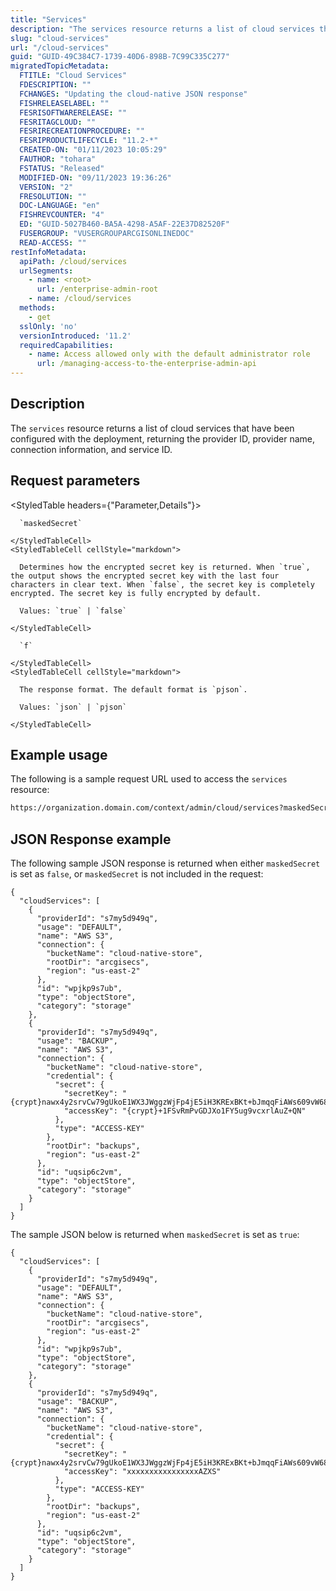 ```yaml
---
title: "Services"
description: "The services resource returns a list of cloud services that have been configured with the deployment."
slug: "cloud-services"
url: "/cloud-services"
guid: "GUID-49C384C7-1739-40D6-898B-7C99C335C277"
migratedTopicMetadata:
  FTITLE: "Cloud Services"
  FDESCRIPTION: ""
  FCHANGES: "Updating the cloud-native JSON response"
  FISHRELEASELABEL: ""
  FESRISOFTWARERELEASE: ""
  FESRITAGCLOUD: ""
  FESRIRECREATIONPROCEDURE: ""
  FESRIPRODUCTLIFECYCLE: "11.2-*"
  CREATED-ON: "01/11/2023 10:05:29"
  FAUTHOR: "tohara"
  FSTATUS: "Released"
  MODIFIED-ON: "09/11/2023 19:36:26"
  VERSION: "2"
  FRESOLUTION: ""
  DOC-LANGUAGE: "en"
  FISHREVCOUNTER: "4"
  ED: "GUID-5027B460-BA5A-4298-A5AF-22E37D82520F"
  FUSERGROUP: "VUSERGROUPARCGISONLINEDOC"
  READ-ACCESS: ""
restInfoMetadata:
  apiPath: /cloud/services
  urlSegments:
    - name: <root>
      url: /enterprise-admin-root
    - name: /cloud/services
  methods:
    - get
  sslOnly: 'no'
  versionIntroduced: '11.2'
  requiredCapabilities:
    - name: Access allowed only with the default administrator role
      url: /managing-access-to-the-enterprise-admin-api
---
```


## Description

The `services` resource returns a list of cloud services that have been configured with the deployment, returning the provider ID, provider name, connection information, and service ID.


##  Request parameters

<StyledTable headers={"Parameter,Details"}>
  <StyledTableRow>
    <StyledTableCell cellStyle="markdown">

      `maskedSecret` 

    </StyledTableCell>
    <StyledTableCell cellStyle="markdown">

      Determines how the encrypted secret key is returned. When `true`, the output shows the encrypted secret key with the last four characters in clear text. When `false`, the secret key is completely encrypted. The secret key is fully encrypted by default.

      Values: `true` | `false`

    </StyledTableCell>
  </StyledTableRow>
  <StyledTableRow>
    <StyledTableCell cellStyle="markdown">

      `f` 

    </StyledTableCell>
    <StyledTableCell cellStyle="markdown">

      The response format. The default format is `pjson`.

      Values: `json` | `pjson`

    </StyledTableCell>
  </StyledTableRow>
</StyledTable>


## Example usage

The following is a sample request URL used to access the `services` resource:

```markdown
https://organization.domain.com/context/admin/cloud/services?maskedSecret=true&f=pjson
```

## JSON Response example

The following sample JSON response is returned when either `maskedSecret` is set as `false`, or `maskedSecret` is not included in the request:

```other
{
  "cloudServices": [
    {
      "providerId": "s7my5d949q",
      "usage": "DEFAULT",
      "name": "AWS S3",
      "connection": {
        "bucketName": "cloud-native-store",
        "rootDir": "arcgisecs",
        "region": "us-east-2"
      },
      "id": "wpjkp9s7ub",
      "type": "objectStore",
      "category": "storage"
    },
    {
      "providerId": "s7my5d949q",
      "usage": "BACKUP",
      "name": "AWS S3",
      "connection": {
        "bucketName": "cloud-native-store",
        "credential": {
          "secret": {
            "secretKey": "{crypt}nawx4y2srvCw79gUkoE1WX3JWggzWjFp4jE5iH3KRExBKt+bJmqqFiAWs609vW68",
            "accessKey": "{crypt}+1FSvRmPvGDJXo1FY5ug9vcxrlAuZ+QN"
          },
          "type": "ACCESS-KEY"
        },
        "rootDir": "backups",
        "region": "us-east-2"
      },
      "id": "uqsip6c2vm",
      "type": "objectStore",
      "category": "storage"
    }
  ]
}
```

The sample JSON below is returned when `maskedSecret` is set as `true`:

```other
{
  "cloudServices": [
    {
      "providerId": "s7my5d949q",
      "usage": "DEFAULT",
      "name": "AWS S3",
      "connection": {
        "bucketName": "cloud-native-store",
        "rootDir": "arcgisecs",
        "region": "us-east-2"
      },
      "id": "wpjkp9s7ub",
      "type": "objectStore",
      "category": "storage"
    },
    {
      "providerId": "s7my5d949q",
      "usage": "BACKUP",
      "name": "AWS S3",
      "connection": {
        "bucketName": "cloud-native-store",
        "credential": {
          "secret": {
            "secretKey": "{crypt}nawx4y2srvCw79gUkoE1WX3JWggzWjFp4jE5iH3KRExBKt+bJmqqFiAWs609vW68",
            "accessKey": "xxxxxxxxxxxxxxxxAZXS"
          },
          "type": "ACCESS-KEY"
        },
        "rootDir": "backups",
        "region": "us-east-2"
      },
      "id": "uqsip6c2vm",
      "type": "objectStore",
      "category": "storage"
    }
  ]
}
```